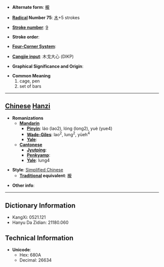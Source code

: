 * '''Alternate form''': [[櫳]]

* '''[[Wiktionary:Chinese radical index| Radical]] Number 75''': [[Wiktionary:Chinese radical index 木|木]]+5 strokes

* '''[[Wiktionary:Chinese total strokes index|Stroke number]]''': [[Wiktionary:Chinese total strokes index 9|9]]

* '''Stroke order''': 

* '''[[Wiktionary:Chinese four corner index|Four-Corner System]]''': 

* '''[[Wiktionary:Chinese Cangjie index|Cangjie input]]''': 木戈大心 (DIKP)

* '''Graphical Significance and Origin''': 

* '''Common Meaning'''
*#cage, pen
*# set of bars


----

== [[Chinese]] [[Hanzi]] ==

* '''Romanizations'''
** '''[[Mandarin]]'''
*** '''[[Pinyin]]''': láo (lao2), lóng (long2), yuè (yue4)
*** '''[[Wade-Giles]]''': lao<sup>2</sup>, lung<sup>2</sup>, yüeh<sup>4</sup>
*** '''[[Yale]]''': 
** '''[[Cantonese]]'''
*** '''[[Jyutping]]''':
*** '''[[Penkyamp]]''': 
*** '''[[Yale]]''': lung4

* '''Style''': [[Simplified Chinese]] 
** '''[[Traditional Chinese|Traditional]] equivalent''': [[櫳]]

* '''Other info''': 

----

== Dictionary Information ==

* KangXi: 0521.121
* Hanyu Da Zidian: 21180.060

== Technical Information ==

* '''Unicode''':
** Hex: 680A
** Decimal: 26634